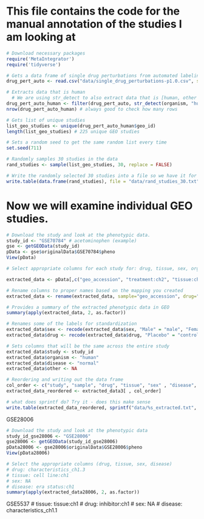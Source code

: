 # This file contains the code for the manual annotation of the studies I am looking at

```r
# Download necessary packages
require('MetaIntegrator')
require('tidyverse')
```

```r
# Gets a data frame of single drug perturbations from automated labeling
drug_pert_auto <- read.csv("data/single_drug_perturbations-p1.0.csv", stringsAsFactors = FALSE)

# Extracts data that is human
  # We are using str_detect to also extract data that is [human, other organism]
drug_pert_auto_human <- filter(drug_pert_auto, str_detect(organism, "human"))
nrow(drug_pert_auto_human) # always good to check how many rows
```

```r
# Gets list of unique studies
list_geo_studies <- unique(drug_pert_auto_human$geo_id)
length(list_geo_studies) # 225 unique GEO studies

# Sets a random seed to get the same random list every time
set.seed(711)
```

```r
# Randomly samples 30 studies in the data
rand_studies <- sample(list_geo_studies, 30, replace = FALSE)
```

```r
# Write the randomly selected 30 studies into a file so we have it for reference
write.table(data.frame(rand_studies), file = "data/rand_studies_30.txt", sep = "\t", row.names = FALSE, col.names = FALSE, quote = FALSE)
```

# Now we will examine individual GEO studies.
```r
# Download the study and look at the phenotypic data.
study_id <- "GSE70784" # acetominophen (example)
gse <- getGEOData(study_id)
pData <- gse$originalData$GSE70784$pheno
View(pData)
```

```r
# Select appropriate columns for each study for: drug, tissue, sex, organism, disease, other

extracted_data <- pData[,c("geo_accession", "treatment:ch2", "tissue:ch2", "gender:ch2")]

# Rename columns to proper names based on the mapping you created
extracted_data <- rename(extracted_data, sample="geo_accession", drug="treatment:ch2", tissue="tissue:ch2", sex="gender:ch2")
```

```r
# Provides a summary of the extracted phenotypic data in GEO
summary(apply(extracted_data, 2, as.factor))
```

```r
# Renames some of the labels for standardization
extracted_data$sex <- recode(extracted_data$sex, "Male" = "male", "Female" = "female")
extracted_data$drug <- recode(extracted_data$drug, "Placebo" = "control")
```

```r
# Sets columns that will be the same across the entire study
extracted_data$study <- study_id
extracted_data$organism <- "human"
extracted_data$disease <- "normal"
extracted_data$other <- NA
```

```r
# Reordering and writing out the data frame
col_order <- c("study", "sample", "drug", "tissue", "sex" , "disease", "organism", "other" )
extracted_data_reordered <- extracted_data3[ , col_order]

# what does sprintf do? Try it - does this make sense
write.table(extracted_data_reordered, sprintf("data/%s_extracted.txt", study_id))
```

GSE28006
```r
# Download the study and look at the phenotypic data
study_id_gse28006 <- "GSE28006"
gse28006 <- getGEOData(study_id_gse28006)
pData28006 <- gse28006$originalData$GSE28006$pheno
View(pData28006)
```

```r
# Select the appropriate columns (drug, tissue, sex, disease)
# drug: characteristics_ch1.3
# tissue: cell line:ch1
# sex: NA
# disease: era status:ch1
summary(apply(extracted_data28006, 2, as.factor))
```

GSE5537
# tissue: tissue:ch1
# drug: inhibitor:ch1
# sex: NA
# disease: characteristics_ch1.1

